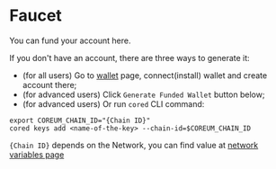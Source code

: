 # Faucet

You can fund your account here.

If you don't have an account, there are three ways to generate it:

-   (for all users) Go to [wallet](/docs/next/tools/wallets) page, connect(install) wallet and create account
    there;
-   (for advanced users) Click `Generate Funded Wallet` button below;
-   (for advanced users) Or run `cored` CLI command:

```
export COREUM_CHAIN_ID="{Chain ID}"
cored keys add <name-of-the-key> --chain-id=$COREUM_CHAIN_ID
```

`{Chain ID}` depends on the Network, you can find value at
[network variables page](/docs/next/tutorials/get-started/setup-cli)


<div className="mt-10">
    <Faucets />
</div>
